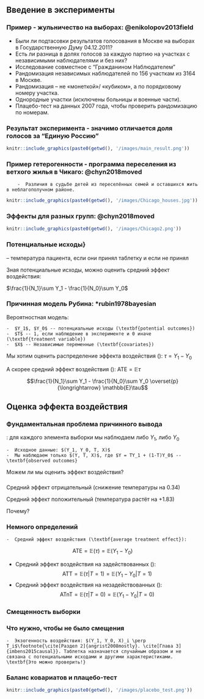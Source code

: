 

## Введение в эксперименты

### Пример - жульничество на выборах: @enikolopov2013field

- Были ли подтасовки результатов голосования в
Москве на выборах в Государственную Думу 04.12.2011?
- Есть ли разница в долях голосов за каждую партию на участках с независимыми наблюдателями и без них?
- Исследование совместное с "Гражданином Наблюдателем"
- Рандомизация независимых наблюдателей по 156
участкам из 3164 в Москве.
 - Рандомизация – не «монеткой»/ «кубиком», а по порядковому номеру участка.
 - Однородные участки (исключены больницы и
военные части).
 - Плацебо-тест на данных 2007 года, чтобы проверить рандомизацию по номерам.



### Результат эксперимента - значимо отличается доля голосов за "Единую Россию"


```r
knitr::include_graphics(paste0(getwd(), '/images/main_result.png')) 
```

### Пример гетерогенности - программа переселения из ветхого жилья в Чикаго: @chyn2018moved


        -  Различия в судьбе детей из переселённых семей и оставшихся жить в неблагополучном районе. 

```r
knitr::include_graphics(paste0(getwd(), '/images/Chicago_houses.jpg'))
```


### Эффекты для разных групп: @chyn2018moved
```r
knitr::include_graphics(paste0(getwd(), '/images/Chicago2.png'))
```


### Потенциальные исходы}

\textbf{Потенциальные исходы} -- температура пациента, если они принял таблетку и если не принял

\begin{table}[]
\begin{tabular}{l|l|l||l}
&$Y_0$ & $Y_1$ & X \\
\hline
Пациент 1 & 36.8 & 36.6 & Из Европы  \\
Пациент 2 & 37   & 36.6 &  Из Европы \\
Пациент 3 &38   & 37.3 & Из Азии  \\
Пациент 4 &39.2 & 39.1 & Из Азии  \\
Пациент 5 &35.3 & 35   & Из Европы 
\end{tabular}
\end{table}

Зная потенциальные исходы, можно оценить средний эффект воздействия:

$\frac{1}{N_1}\sum Y_1 - \frac{1}{N_0}\sum Y_0$


### Причинная модель Рубина: *rubin1978bayesian

Вероятностная модель:


    -  $Y_1$, $Y_0$ -- потенциальные исходы (\textbf{potential outcomes})
    -  $T$ -- 1, если наблюдение в эксперименте и 0 иначе (\textbf{treatment variable})
    -  $X$ -- Независимые переменные (\textbf{covariates})


Мы хотим оценить распределение эффекта воздействия (\textbf{treatment effect}): $\tau = Y_1 - Y_0$

А скорее средний эффект воздействия (\textbf{average treatment effect}): $\text{ATE} = \mathbb{E}\tau$

$$\frac{1}{N_1}\sum Y_1 - \frac{1}{N_0}\sum Y_0 \overset{p}{\longrightarrow} \mathbb{E}\tau$$




## Оценка эффекта воздействия


### Фундаментальная проблема причинного вывода

\begin{table}[]
\begin{tabular}{l|l|l||l}
&$Y_0$ & $Y_1$ & X \\
\hline
Пациент 1 & - & 36.6 &  Из Европы \\
Пациент 2 & - & 36.6 &  Из Европы \\
Пациент 3 &38   & - & Из Азии  \\
Пациент 4 &39.2 & - &  Из Азии \\
Пациент 5 &35.3 & - & Из Европы 
\end{tabular}
\end{table}

\textbf{Fundamental problem of causal inference}: для каждого элемента выборки мы наблюдаем либо $Y_1$, либо $Y_0$


    -  Исходное данные: $(Y_1, Y_0, T, X)$
    -  Мы наблюдаем только $(Y, T, X)$, где $Y = TY_1 + (1-T)Y_0$ -- \textbf{observed outcomes}


Можем ли мы оценить эффект воздействия?



###



\begin{table}[]
\begin{tabular}{l|l|l||l}
&$Y_0$ & $Y_1$ & X \\
\hline
Пациент 1 & 36.8 & 36.6 & Из Европы \\
Пациент 2 & 37   & 36.6 & Из Европы \\
Пациент 3 &38   & 37.3 &  Из Азии \\
Пациент 4 &39.2 & 39.1 &  Из Азии \\
Пациент 5 &35.3 & 35  &  Из Европы
\end{tabular}
\end{table}

Средний эффект отрицательный (снижение температуры на 0.34)

\begin{table}[]
\begin{tabular}{l|l|l||l}
&$Y_0$ & $Y_1$ & X \\
\hline
Пациент 1 & 36,8 & - & Из Европы \\
Пациент 2 & 37 & - & Из Европы  \\
Пациент 3 & -  & 37,3 &  Из Азии \\
Пациент 4 & - & 39,1 & Из Азии  \\
Пациент 5 & 35,3 & - & Из Европы
\end{tabular}
\end{table}

Средний эффект положительный (температура растёт на +1.83)

Почему?
    




### Немного определений


    -  Cредний эффект воздействия (\textbf{average treatment effect}):
$$
\text{ATE} = \mathbb{E}(\tau) =  \mathbb{E}(Y_1 - Y_0)
$$

-  Cредний эффект воздействия на задействованных (\textbf{average treatment on the treated}):
$$
\text{ATT} = \mathbb{E}(\tau|T=1) = \mathbb{E}(Y_1 - Y_0|T=1)
$$
-  Cредний эффект воздействия на незадействованных (\textbf{average treatment on the non-treated}):
$$
\text{ATnT} = \mathbb{E}(\tau|T=0) =  \mathbb{E}(Y_1 - Y_0|T=0)
$$
 
    


### Смещенность выборки 
\begin{gather*}
\frac{1}{N_1}\sum Y_1 - \frac{1}{N_0}\sum Y_0 \longrightarrow \mathbb{E}(Y_1|T = 1) -  \mathbb{E}(Y_0|T = 0) = \\ \mathbb{E}(Y_1|T = 1) - \mathbb{E}(Y_0|T = 1) + \mathbb{E}(Y_0|T = 1) - \mathbb{E}(Y_0|T = 0) = \\ \mathbb{E}(Y_1-Y_0|T = 1) + \mathbb{E}(Y_0|T = 1) - \mathbb{E}(Y_0|T = 0) \\
 {= \text{ATT} + \text{Sample Bias} \neq \text{ATT}}
\end{gather*}


\begin{gather*}
\frac{1}{N_1}\sum Y_1 - \frac{1}{N_0}\sum Y_0 \longrightarrow \mathbb{E}(Y_1|T = 1) -  \mathbb{E}(Y_0|T = 0) = \\ \mathbb{E}(Y_1|T = 1) - \mathbb{E}(Y_1|T = 0) + \mathbb{E}(Y_1|T = 0) - \mathbb{E}(Y_0|T = 0) = \\ \mathbb{E}(Y_1-Y_0|T = 0) + \mathbb{E}(Y_1|T = 1) - \mathbb{E}(Y_1|T = 0) \\{= \text{ATnT} + \text{Sample Bias} \neq \text{ATnT}}
\end{gather*}



### Что нужно, чтобы не было смещения


    -  Экзогенность воздействия: $(Y_1, Y_0, X)_i \perp T_i$\footnote{\cite[Раздел 2]{angrist2008mostly}. \cite[Глава 3]{imbens2015causal}}. Таблетка назначается случайным образом и не связана с потенциальными исходами и другими характеристиками. \textbf{Это можно проверить!} 



### Баланс ковариатов и плацебо-тест
```r
knitr::include_graphics(paste0(getwd(), '/images/placebo_test.png'))
    
```

